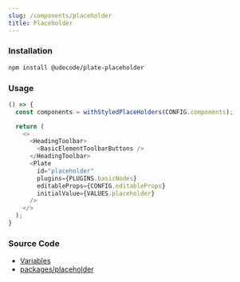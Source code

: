 ```yaml
---
slug: /components/placeholder
title: Placeholder
---
```


### Installation

```bash npm2yarn
npm install @udecode/plate-placeholder
```

### Usage

```ts live
() => {
  const components = withStyledPlaceHolders(CONFIG.components);

  return (
    <>
      <HeadingToolbar>
        <BasicElementToolbarButtons />
      </HeadingToolbar>
      <Plate
        id="placeholder"
        plugins={PLUGINS.basicNodes}
        editableProps={CONFIG.editableProps}
        initialValue={VALUES.placeholder}
      />
    </>
  );
}
```

### Source Code

- [Variables](https://github.com/udecode/plate/blob/main/docs/src/live/live.tsx)
- [packages/placeholder](https://github.com/udecode/plate/tree/main/packages/placeholder/src)
